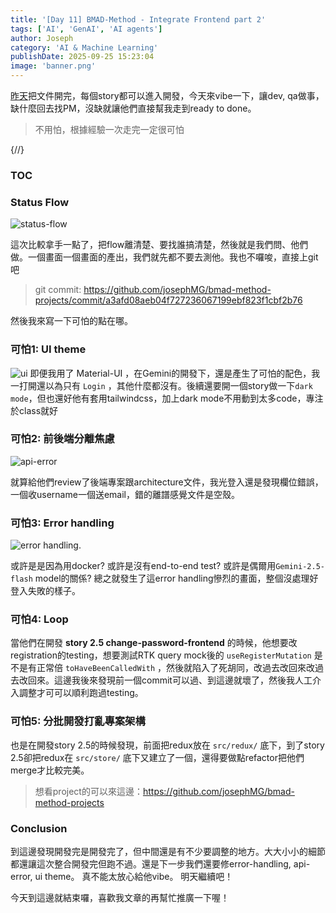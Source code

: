 ```yaml
---
title: '[Day 11] BMAD-Method - Integrate Frontend part 2'
tags: ['AI', 'GenAI', 'AI agents']
author: Joseph
category: 'AI & Machine Learning'
publishDate: 2025-09-25 15:23:04
image: 'banner.png'
---
```


[昨天](./day-10-bmad-method-integrate-frontend)把文件開完，每個story都可以進入開發，今天來vibe一下，讓dev, qa做事，缺什麼回去找PM，沒缺就讓他們直接幫我走到ready to done。

> 不用怕，根據經驗一次走完一定很可怕

{/*<!-- more -->*/}

### TOC

### Status Flow

![status-flow](./status-flow.png)

這次比較拿手一點了，把flow離清楚、要找誰搞清楚，然後就是我們問、他們做。一個畫面一個畫面的產出，我們就先都不要去測他。我也不囉唆，直接上git吧

> git commit: https://github.com/josephMG/bmad-method-projects/commit/a3afd08aeb04f727236067199ebf823f1cbf2b76

然後我來寫一下可怕的點在哪。

### 可怕1: UI theme

![ui](./ui.png)
即便我用了 Material-UI ，在Gemini的開發下，還是產生了可怕的配色，我一打開還以為只有 `Login` ，其他什麼都沒有。後續還要開一個story做一下`dark mode`，但也還好他有套用tailwindcss，加上dark mode不用動到太多code，專注於class就好

### 可怕2: 前後端分離焦慮

![api-error](./api-error.png)

就算給他們review了後端專案跟architecture文件，我光登入還是發現欄位錯誤，一個收username一個送email，錯的離譜感覺文件是空殼。

### 可怕3: Error handling

<img src={errorHandling.src} width={errorHandling.width} height={errorHandling.height} alt="error handling." />

或許是是因為用docker? 或許是沒有end-to-end test? 或許是偶爾用`Gemini-2.5-flash` model的關係? 總之就發生了這error handling慘烈的畫面，整個沒處理好登入失敗的樣子。


### 可怕4: Loop

當他們在開發 **story 2.5 change-password-frontend** 的時候，他想要改registration的testing，想要測試RTK query mock後的 `useRegisterMutation` 是不是有正常倍 `toHaveBeenCalledWith` ，然後就陷入了死胡同，改過去改回來改過去改回來。這邊我後來發現前一個commit可以過、到這邊就壞了，然後我人工介入調整才可可以順利跑過testing。

### 可怕5: 分批開發打亂專案架構

也是在開發story 2.5的時候發現，前面把redux放在 `src/redux/` 底下，到了story 2.5卻把redux在 `src/store/` 底下又建立了一個，還得要做點refactor把他們merge才比較完美。


> 想看project的可以來這邊：https://github.com/josephMG/bmad-method-projects

### Conclusion

到這邊發現開發完是開發完了，但中間還是有不少要調整的地方。大大小小的細節都還讓這次整合開發完但跑不過。還是下一步我們還要修error-handling, api-error, ui theme。
真不能太放心給他vibe。
明天繼續吧！

今天到這邊就結束囉，喜歡我文章的再幫忙推廣一下喔！
